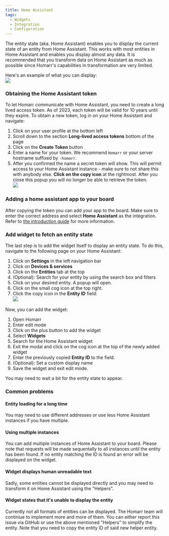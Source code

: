 ```yaml
---
title: Home Assistant
tags:
  - Widgets
  - Integration
  - Configuration
---
```


The entity state (aka. Home Assistant) enables you to display the current state of an entity from Home Assistant.
This works with most entities in Home Assistant and enables you display almost any data.
It is recommended that you transform data on Home Assistant as much as possible since Homarr's capabilities in transformation are very limited.

Here's an example of what you can display: <br/>
![](./img/screenshot.png)

### Obtaining the Home Assistant token
To let Homarr communicate with Home Assistant, you need to create a long lived access token.
As of 2023, each token will be valid for 10 years until they expire.
To obtain a new token, log in on your Home Assistant and navigate:
1. Click on your user profile at the bottom left
2. Scroll down to the section **Long-lived access tokens** bottom of the page
3. Click on the **Create Token** button
4. Enter a name for your token. We recommend ``Homarr`` or your server hostname suffixed by ``-homarr``.
5. After you confirmed the name a secret token will show. This will permit access to your Home Assistant instance - make sure to not share this with anybody else.
**Click on the copy icon** at the rightmost. After you close this popup you will no longer be able to retrieve the token. <br/>
![](./img/hass-token-copy.png)

### Adding a home assistant app to your board
After copying the token you can add your app to the board.
Make sure to enter the correct address and select **Home Assistant** as the integration.
Refer to [the introduction guide](/docs/getting-started/) for more information.

### Add widget to fetch an entity state
The last step is to add the widget itself to display an entity state.
To do this, navigate to the following page on your Home Assistant:

1. Click on **Settings** in the left navigation bar
2. Click on **Devices & services**
3. Click on the **Entities** tab at the top
4. (Optional): Search for your entity by using the search box and filters
5. Click on your desired entity. A popup will open.
6. Click on the small cog icon at the top right.
7. Click the copy icon in the **Entity ID** field: <br/>
![](./img/copy-entity-id.png)

Now, you can add the widget:

1. Open Homarr
2. Enter edit mode
3. Click on the plus button to add the widget
4. Select **Widgets**
5. Search for the Home Assistant widget
6. Exit the modal and click on the cog icon at the top of the newly added widget
7. Enter the previously copied **Entity ID** to the field.
8. (Optional): Set a custom display name
9. Save the widget and exit edit mode.

You may need to wait a bit for the entity state to appear.

### Common problems
#### Entity loading for a long time
You may need to use different addresses or use less Home Assistant instances if you have multiple.

#### Using multiple instances
You can add multiple instances of Home Assistant to your board.
Please note that requests will be made sequentally to all instances until the entity has been found.
If no entity matching the ID is found an error will be displayed on the widget.

#### Widget displays human unreadable text
Sadly, some entities cannot be displayed directly and you may need to transform it on Home Assistant using the "Helpers".

#### Widget states that it's unable to display the entity
Currently not all formats of entities can be displayed.
The Homarr team will continiue to implement more and more of them.
You can either report this issue via GitHub or use the above mentioned "Helpers" to simplify the entity.
Note that you need to copy the entity ID of said new helper entity.